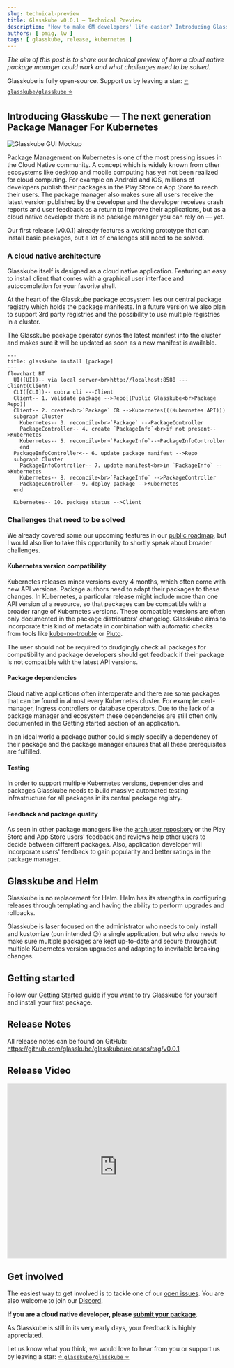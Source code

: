 ```yaml
---
slug: technical-preview
title: Glasskube v0.0.1 — Technical Preview
description: "How to make 6M developers' life easier? Introducing Glasskube—The next generation Package Manager For Kubernetes"
authors: [ pmig, lw ]
tags: [ glasskube, release, kubernetes ]
---
```



*The aim of this post is to share our technical preview of how a cloud native package manager could work and what challenges need to be solved.*

<!-- truncate -->

Glasskube is fully open-source. Support us by leaving a star: [⭐ `glasskube/glasskube` ⭐](https://github.com/glasskube/glasskube/)

## Introducing Glasskube — The next generation Package Manager For Kubernetes

![Glasskube GUI Mockup](https://github.com/glasskube/operator/assets/3041752/71d0da0c-34ac-40b7-8740-bd2a81ca9f07)

Package Management on Kubernetes is one of the most pressing issues in the Cloud Native community.
A concept which is widely known from other ecosystems like desktop and mobile computing has yet not been realized for cloud computing.
For example on Android and iOS, millions of developers publish their packages in the Play Store or App Store to reach their users.
The package manager also makes sure all users receive the latest version published by the developer and the developer receives
crash reports and user feedback as a return to improve their applications,
but as a cloud native developer there is no package manager you can rely on — yet.

Our first release (v0.0.1) already features a working prototype that can install basic packages, but a lot of challenges still need to be solved.

### A cloud native architecture

Glasskube itself is designed as a cloud native application.
Featuring an easy to install client that comes with a graphical user interface and autocompletion for your favorite shell.

At the heart of the Glasskube package ecosystem lies our central package registry which holds the package manifests.
In a future version we also plan to support 3rd party registries and the possibility to use multiple registries in a cluster.

The Glasskube package operator syncs the latest manifest into the cluster and makes sure it will be updated as soon as a new manifest is available.

```mermaid
---
title: glasskube install [package]
---
flowchart BT
  UI([UI])-- via local server<br>http://localhost:8580 ---Client(Client)
  CLI([CLI])-- cobra cli ---Client
  Client-- 1. validate package -->Repo[(Public Glasskube<br>Package Repo)]
  Client-- 2. create<br>`Package` CR -->Kubernetes(((Kubernetes API)))
  subgraph Cluster
    Kubernetes-- 3. reconcile<br>`Package` -->PackageController
    PackageController-- 4. create `PackageInfo`<br>if not present-->Kubernetes
    Kubernetes-- 5. reconcile<br>`PackageInfo`-->PackageInfoController
    end
  PackageInfoController<-- 6. update package manifest -->Repo
  subgraph Cluster
    PackageInfoController-- 7. update manifest<br>in `PackageInfo` -->Kubernetes
    Kubernetes-- 8. reconcile<br>`PackageInfo` -->PackageController
    PackageController-- 9. deploy package -->Kubernetes
  end

  Kubernetes-- 10. package status -->Client
```

### Challenges that need to be solved

We already covered some our upcoming features in our [public roadmap](https://glasskube.dev/roadmap), but I would also like to take this opportunity to shortly speak about broader challenges.

#### Kubernetes version compatibility

Kubernetes releases minor versions every 4 months, which often come with new API versions. Package authors need to adapt their packages to these changes.
In Kubernetes, a particular release might include more than one API version of a resource, so that packages can be compatible with a broader range of Kubernetes versions.
These compatible versions are often only documented in the package distributors' changelog.
Glasskube aims to incorporate this kind of metadata in combination with automatic checks from tools like [kube-no-trouble](https://github.com/doitintl/kube-no-trouble)
or [Pluto](https://github.com/FairwindsOps/pluto).

The user should not be required to drudgingly check all packages for compatibility and package developers should get feedback if their package is not compatible with the latest API versions.

#### Package dependencies

Cloud native applications often interoperate and there are some packages that can be found in almost every Kubernetes cluster. For example: cert-manager, Ingress controllers or
database operators. Due to the lack of a package manager and ecosystem these dependencies are still often only documented in the Getting started section of an application.

In an ideal world a package author could simply specify a dependency of their package and the package manager ensures that all these prerequisites are fulfilled.

#### Testing

In order to support multiple Kubernetes versions, dependencies and packages Glasskube needs to build massive automated testing infrastructure for all packages in its central package registry.

#### Feedback and package quality

As seen in other package managers like the [arch user repository](https://aur.archlinux.org/) or the Play Store and App Store
users' feedback and reviews help other users to decide between different packages.
Also, application developer will incorporate users' feedback to gain popularity and better ratings in the package manager.

## Glasskube and Helm

Glasskube is no replacement for Helm. Helm has its strengths in configuring releases through templating and having the ability to perform upgrades and rollbacks.

Glasskube is laser focused on the administrator who needs to only install and kustomize (pun intended 😉) a single application, but who also needs to make sure multiple
packages are kept up-to-date and secure throughout multiple Kubernetes version upgrades and adapting to inevitable breaking changes.

## Getting started

Follow our [Getting Started guide](https://glasskube.dev/docs/getting-started/install) if you want to try Glasskube for yourself and install your first package.

<Install/>

## Release Notes

All release notes can be found on GitHub: https://github.com/glasskube/glasskube/releases/tag/v0.0.1

## Release Video

<iframe width="100%" height="400" src="https://www.youtube-nocookie.com/embed/uAtzPRehBl4?si=UOEHmqYtFceL-sLJ"
        title="YouTube video player" frameborder="0"
        allow="accelerometer; autoplay; clipboard-write; encrypted-media; gyroscope; picture-in-picture; web-share" allowfullscreen></iframe>

## Get involved

The easiest way to get involved is to tackle one of our [open issues](https://github.com/glasskube/glasskube/issues).
You are also welcome to join our [Discord](https://discord.gg/SxH6KUCGH7).

**If you are a cloud native developer, please [submit your package](https://github.com/glasskube/glasskube/discussions/90)**.

As Glasskube is still in its very early days, your feedback is highly appreciated.

Let us know what you think, we would love to hear from you or support us by leaving a star: [⭐ `glasskube/glasskube` ⭐](https://github.com/glasskube/glasskube/)
